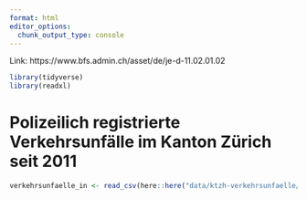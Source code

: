 ```yaml
---
format: html
editor_options: 
  chunk_output_type: console
---
```


Link: https://www.bfs.admin.ch/asset/de/je-d-11.02.01.02

```r
library(tidyverse)
library(readxl)
```

# Polizeilich registrierte Verkehrsunfälle im Kanton Zürich seit 2011

```r
verkehrsunfaelle_in <- read_csv(here::here("data/ktzh-verkehrsunfaelle/KTZH_00000718_00001783.csv"))
```

